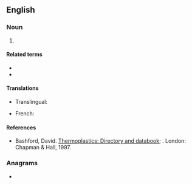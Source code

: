 ==English==

===Noun===
{{en-noun|-}}

# {{lb|en|organic compound}} {{initialism of|lang=en|low-density [[polyethylene]]}}

====Related terms====
{{sense|low-density polyethylene}}
* {{l|en|HDPE}}
* {{l|en|PE}}

====Translations====
{{trans-top|low-density polyethylene}}
* Translingual: {{t|mul|PE-LD}}
{{trans-mid}}
* French: {{t|fr|PEBD}}
{{trans-bottom}}

====References====
{{sense|low-density polyethylene}}
* Bashford, David. [http://books.google.com/books?id=ycLq-EYaE0QC&dq=a.+schulman&source=gbs_navlinks_s Thermoplastics: Directory and databook]; {{ISBN|9780412733505}}. London: Chapman & Hall, 1997.

===Anagrams===
* {{anagrams|en|a=delp|Delp|PLED|pled}}
